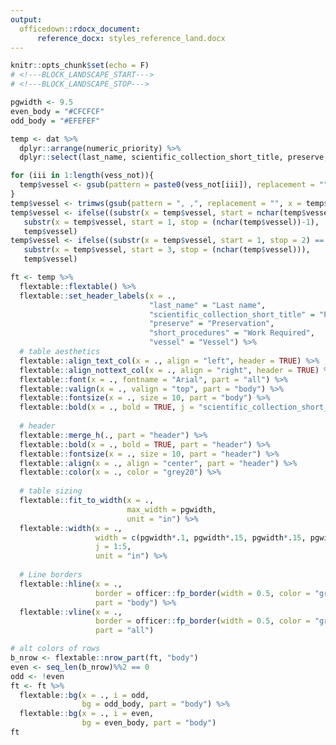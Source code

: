 ```yaml
---
output: 
  officedown::rdocx_document: 
      reference_docx: styles_reference_land.docx
---
```


```r
knitr::opts_chunk$set(echo = F)
# <!---BLOCK_LANDSCAPE_START--->
# <!---BLOCK_LANDSCAPE_STOP--->
```

```r

pgwidth <- 9.5
even_body = "#CFCFCF"
odd_body = "#EFEFEF"

temp <- dat %>% 
  dplyr::arrange(numeric_priority) %>% 
  dplyr::select(last_name, scientific_collection_short_title, preserve, short_procedures, vessel) 

for (iii in 1:length(vess_not)){
  temp$vessel <- gsub(pattern = paste0(vess_not[iii]), replacement = "", x = temp$vessel)
}
temp$vessel <- trimws(gsub(pattern = ", ,", replacement = "", x = temp$vessel))
temp$vessel <- ifelse((substr(x = temp$vessel, start = nchar(temp$vessel), stop = nchar(temp$vessel)) == ","), 
   substr(x = temp$vessel, start = 1, stop = (nchar(temp$vessel))-1), 
   temp$vessel)
temp$vessel <- ifelse((substr(x = temp$vessel, start = 1, stop = 2) == ", "), 
   substr(x = temp$vessel, start = 3, stop = (nchar(temp$vessel))), 
   temp$vessel)

ft <- temp %>% 
  flextable::flextable() %>% 
  flextable::set_header_labels(x = .,
                               "last_name" = "Last name", 
                               "scientific_collection_short_title" = "Project Title", 
                               "preserve" = "Preservation", 
                               "short_procedures" = "Work Required", 
                               "vessel" = "Vessel") %>% 
  # table aesthetics
  flextable::align_text_col(x = ., align = "left", header = TRUE) %>% 
  flextable::align_nottext_col(x = ., align = "right", header = TRUE) %>% 
  flextable::font(x = ., fontname = "Arial", part = "all") %>%
  flextable::valign(x = ., valign = "top", part = "body") %>%
  flextable::fontsize(x = ., size = 10, part = "body") %>%
  flextable::bold(x = ., bold = TRUE, j = "scientific_collection_short_title", part = "body") %>% 
  
  # header
  flextable::merge_h(., part = "header") %>%
  flextable::bold(x = ., bold = TRUE, part = "header") %>% 
  flextable::fontsize(x = ., size = 10, part = "header") %>%
  flextable::align(x = ., align = "center", part = "header") %>% 
  flextable::color(x = ., color = "grey20") %>%
  
  # table sizing 
  flextable::fit_to_width(x = .,
                          max_width = pgwidth,
                          unit = "in") %>%
  flextable::width(x = .,
                   width = c(pgwidth*.1, pgwidth*.15, pgwidth*.15, pgwidth*.5, pgwidth*.1),
                   j = 1:5,
                   unit = "in") %>%
  
  # Line borders
  flextable::hline(x = ., 
                   border = officer::fp_border(width = 0.5, color = "grey70"), 
                   part = "body") %>% 
  flextable::vline(x = ., 
                   border = officer::fp_border(width = 0.5, color = "grey70"), 
                   part = "all") 

# alt colors of rows
b_nrow <- flextable::nrow_part(ft, "body")
even <- seq_len(b_nrow)%%2 == 0
odd <- !even
ft <- ft %>% 
  flextable::bg(x = ., i = odd, 
                bg = odd_body, part = "body") %>%
  flextable::bg(x = ., i = even, 
                bg = even_body, part = "body") 
ft
```


